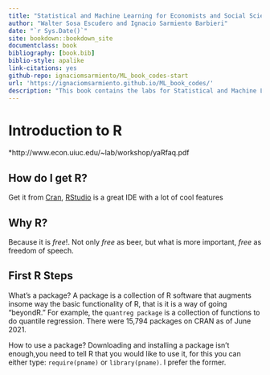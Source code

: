 ```yaml
--- 
title: "Statistical and Machine Learning for Economists and Social Scientists"
author: "Walter Sosa Escudero and Ignacio Sarmiento Barbieri"
date: "`r Sys.Date()`"
site: bookdown::bookdown_site
documentclass: book
bibliography: [book.bib]
biblio-style: apalike
link-citations: yes
github-repo: ignaciomsarmiento/ML_book_codes-start
url: 'https://ignaciomsarmiento.github.io/ML_book_codes/'
description: "This book contains the labs for Statistical and Machine Learning for Economists and Social Scientists"
---
```


#  Introduction to R

*http://www.econ.uiuc.edu/~lab/workshop/yaRfaq.pdf

## How do I get **R**?
Get it from [Cran](https://cran.r-project.org/),  [RStudio](https://rstudio.com/) is a great IDE with a lot of cool features

## Why **R**?

Because it is *free*!. Not only *free* as beer, but what is more important, *free* as freedom of speech.

## First **R** Steps

What’s a package?  A package is a collection of R software that augments insome way the basic functionality of R, that is it is a way of going “beyondR.”  For  example,  the `quantreg package`  is  a  collection  of  functions  to  do quantile regression.  There were 15,794 packages on CRAN as of June 2021.

How to use a package?  Downloading and installing a package isn’t enough,you need to tell R that you would like to use it, for this you can either type: `require(pname)` or `library(pname)`.  I prefer the former.

